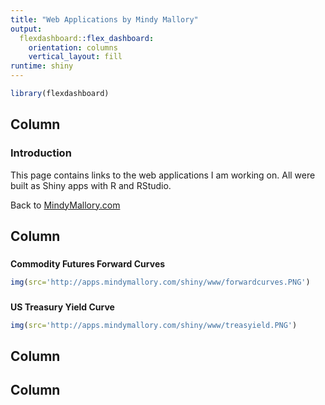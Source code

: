 ```yaml
---
title: "Web Applications by Mindy Mallory"
output: 
  flexdashboard::flex_dashboard:
    orientation: columns
    vertical_layout: fill
runtime: shiny
---
```


```r
library(flexdashboard)
```

Column {data-width=200}
-----------------------------------------------------------------------

### Introduction

This page contains links to the web applications I am working on. All were built as Shiny apps with R and RStudio. 

Back to [MindyMallory.com](http://mindymallory.com)

Column 
-----------------------------------------------------------------------

### 

**Commodity Futures Forward Curves** 

```r
img(src='http://apps.mindymallory.com/shiny/www/forwardcurves.PNG')
```


### 

**US Treasury Yield Curve** 

```r
img(src='http://apps.mindymallory.com/shiny/www/treasyield.PNG')
```

Column 
-----------------------------------------------------------------------

###


###

Column 
-----------------------------------------------------------------------

###


###

